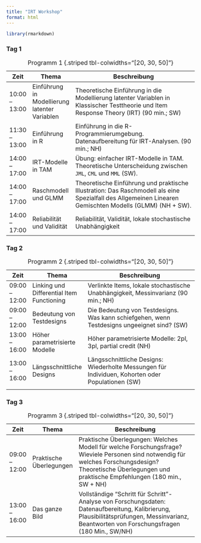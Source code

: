 ```yaml
---
title: "IRT Workshop"
format: html
---
```

```r
library(rmarkdown)
```

### Tag 1

| Zeit                | Thema                                      | Beschreibung                                                                                                                                                       |
|---------------------|--------------------------------------------|-------------------------------------------------------------------------------------------------------------------------------------------------------------------|
| 10:00 – 13:00       | Einführung in Modellierung latenter Variablen | Theoretische Einführung in die Modellierung latenter Variablen in Klassischer Testtheorie und Item Response Theory (IRT) (90 min.; SW)                             |
| 11:30 – 13:00       | Einführung in R                            | Einführung in die R-Programmierumgebung. Datenaufbereitung für IRT-Analysen. (90 min.; NH)                                                                         |
| 14:00 – 17:00       | IRT-Modelle in TAM                         | Übung: einfacher IRT-Modelle in TAM. Theoretische Unterscheidung zwischen `JML`, `CML` und `MML` (SW).                                                             |
| 14:00 – 17:00       | Raschmodell und GLMM                       | Theoretische Einführung und praktische Illustration: Das Raschmodell als eine Spezialfall des Allgemeinen Linearen Gemischten Modells (GLMM) (NH + SW).            |
| 14:00 – 17:00       | Reliabilität und Validität                 | Reliabilität, Validität, lokale stochastische Unabhängigkeit                                                                                                       |

: Programm 1 {.striped tbl-colwidths="[20, 30, 50]"}

### Tag 2

| Zeit                | Thema                                      | Beschreibung                                                                                                                                                       |
|---------------------|--------------------------------------------|-------------------------------------------------------------------------------------------------------------------------------------------------------------------|
| 09:00 – 12:00       | Linking und Differential Item Functioning  | Verlinkte Items, lokale stochastische Unabhängigkeit, Messinvarianz (90 min.; NH)                                                                                  |
| 09:00 – 12:00       | Bedeutung von Testdesigns                  | Die Bedeutung von Testdesigns. Was kann schiefgehen, wenn Testdesigns ungeeignet sind? (SW)                                                                        |
| 13:00 – 16:00       | Höher parametrisierte Modelle              | Höher parametrisierte Modelle: 2pl, 3pl, partial credit (NH)                                                                                                       |
| 13:00 – 16:00       | Längsschnittliche Designs                  | Längsschnittliche Designs: Wiederholte Messungen für Individuen, Kohorten oder Populationen (SW)     
|
: Programm 2 {.striped tbl-colwidths="[20, 30, 50]"}

### Tag 3

| Zeit                | Thema                                      | Beschreibung                                                                                                                                                       |
|---------------------|--------------------------------------------|-------------------------------------------------------------------------------------------------------------------------------------------------------------------|
| 09:00 – 12:00       | Praktische Überlegungen                    | Praktische Überlegungen: Welches Modell für welche Forschungsfrage? Wieviele Personen sind notwendig für welches Forschungsdesign? Theoretische Überlegungen und praktische Empfehlungen (180 min., SW + NH) |
| 13:00 – 16:00       | Das ganze Bild                             | Vollständige “Schritt für Schritt”-Analyse von Forschungsdaten: Datenaufbereitung, Kalibrierung, Plausibilitätsprüfungen, Messinvarianz, Beantworten von Forschungsfragen (180 Min., SW/NH) |


: Programm 3 {.striped tbl-colwidths="[20, 30, 50]"}
